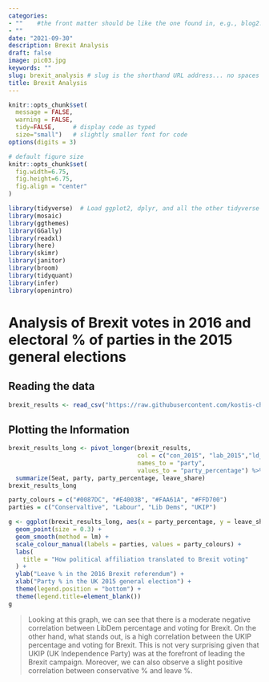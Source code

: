 ```yaml
---
categories:  
- ""    #the front matter should be like the one found in, e.g., blog2.md. It cannot be like the normal Rmd we used
- ""
date: "2021-09-30"
description: Brexit Analysis 
draft: false
image: pic03.jpg 
keywords: ""
slug: brexit_analysis # slug is the shorthand URL address... no spaces plz
title: Brexit Analysis
---
```


```r
knitr::opts_chunk$set(
  message = FALSE, 
  warning = FALSE, 
  tidy=FALSE,     # display code as typed
  size="small")   # slightly smaller font for code
options(digits = 3)

# default figure size
knitr::opts_chunk$set(
  fig.width=6.75, 
  fig.height=6.75,
  fig.align = "center"
)
```

```r
library(tidyverse)  # Load ggplot2, dplyr, and all the other tidyverse packages
library(mosaic)
library(ggthemes)
library(GGally)
library(readxl)
library(here)
library(skimr)
library(janitor)
library(broom)
library(tidyquant)
library(infer)
library(openintro)
```

# Analysis of Brexit votes in 2016 and electoral % of parties in the 2015 general elections

## Reading the data
```r
brexit_results <- read_csv("https://raw.githubusercontent.com/kostis-christodoulou/am01/master/data/brexit_results.csv")
```

## Plotting the Information
```r
brexit_results_long <- pivot_longer(brexit_results, 
                                    col = c("con_2015", "lab_2015","ld_2015", "ukip_2015"), 
                                    names_to = "party", 
                                    values_to = "party_percentage") %>%
  summarize(Seat, party, party_percentage, leave_share)
brexit_results_long

party_colours = c("#0087DC", "#E4003B", "#FAA61A", "#FFD700")
parties = c("Conservaltive", "Labour", "Lib Dems", "UKIP")

g <- ggplot(brexit_results_long, aes(x = party_percentage, y = leave_share, colour = party)) +
  geom_point(size = 0.3) +
  geom_smooth(method = lm) +
  scale_colour_manual(labels = parties, values = party_colours) +
  labs(
    title = "How political affiliation translated to Brexit voting"
  ) + 
  ylab("Leave % in the 2016 Brexit referendum") +
  xlab("Party % in the UK 2015 general election") +
  theme(legend.position = "bottom") +
  theme(legend.title=element_blank())
g
```

> Looking at this graph, we can see that there is a moderate negative correlation between LibDem percentage and voting for Brexit.  On the other hand, what stands out, is a high correlation between the UKIP percentage and voting for Brexit. This is not very surprising given that UKIP (UK Independence Party) was at the forefront of leading the Brexit campaign. Moreover, we can also observe a slight positive correlation between conservative % and leave %.
